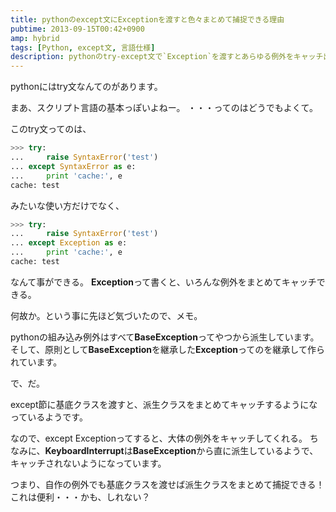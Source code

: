 ```yaml
---
title: pythonのexcept文にExceptionを渡すと色々まとめて捕捉できる理由
pubtime: 2013-09-15T00:42+0900
amp: hybrid
tags: [Python, except文, 言語仕様]
description: pythonのtry-except文で`Exception`を渡すとあらゆる例外をキャッチ出来ます。この機能のメカニズムに気付いたので、Python内部の挙動のメモです。
---
```


pythonにはtry文なんてのがあります。

まあ、スクリプト言語の基本っぽいよねー。
・・・ってのはどうでもよくて。

このtry文ってのは、
``` python
>>> try:
... 	raise SyntaxError('test')
... except SyntaxError as e:
... 	print 'cache:', e
cache: test
```
みたいな使い方だけでなく、
``` python
>>> try:
... 	raise SyntaxError('test')
... except Exception as e:
... 	print 'cache:', e
cache: test
```
なんて事ができる。
**Exception**って書くと、いろんな例外をまとめてキャッチできる。

何故か。という事に先ほど気づいたので、メモ。

pythonの組み込み例外はすべて**BaseException**ってやつから派生しています。
そして、原則として**BaseException**を継承した**Exception**ってのを継承して作られています。

で、だ。

except節に基底クラスを渡すと、派生クラスをまとめてキャッチするようになっているようです。

なので、except Exceptionってすると、大体の例外をキャッチしてくれる。
ちなみに、**KeyboardInterrupt**は**BaseException**から直に派生しているようで、キャッチされないようになっています。

つまり、自作の例外でも基底クラスを渡せば派生クラスをまとめて捕捉できる！
これは便利・・・かも、しれない？
